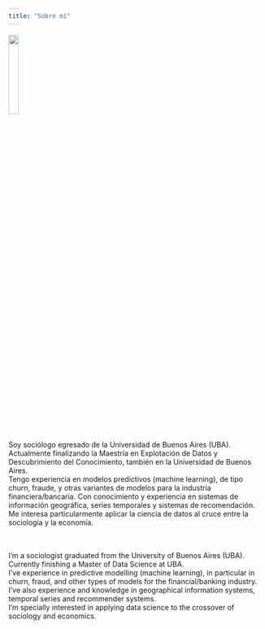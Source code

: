 ```yaml
---
title: "Sobre mí"
---
```

![](foto_CV.png){#id .class width=20% height=20%}
</br></br>
Soy sociólogo egresado de la Universidad de Buenos Aires (UBA). 
</br>
Actualmente finalizando la Maestría en Explotación de Datos y Descubrimiento del Conocimiento, también en la Universidad de Buenos Aires.
</br>
Tengo experiencia en modelos predictivos (machine learning), de tipo churn, fraude, y otras variantes de modelos para la industria financiera/bancaria. Con conocimiento y experiencia en sistemas de información geográfica, series temporales y sistemas de recomendación.
</br>
Me interesa particularmente aplicar la ciencia de datos al cruce entre la sociología y la economía.
</br></br></br>

I'm a sociologist graduated from the University of Buenos Aires (UBA).
</br>
Currently finishing a Master of Data Science at UBA.
</br>
I've experience in predictive modelling (machine learning), in particular in churn, fraud, and other types of models for the financial/banking industry. I've also experience and knowledge in geographical information systems, temporal series and recommender systems.
</br>
I'm specially interested in applying data science to the crossover of sociology and economics.
</br>